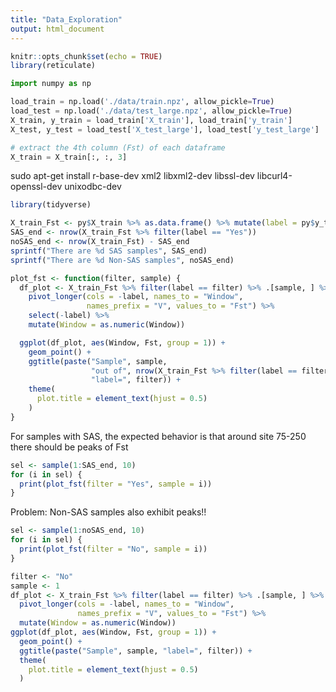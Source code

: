 ```yaml
---
title: "Data_Exploration"
output: html_document
---
```


```r
knitr::opts_chunk$set(echo = TRUE)
library(reticulate)
```

```python
import numpy as np

load_train = np.load('./data/train.npz', allow_pickle=True)
load_test = np.load('./data/test_large.npz', allow_pickle=True)
X_train, y_train = load_train['X_train'], load_train['y_train']
X_test, y_test = load_test['X_test_large'], load_test['y_test_large']

# extract the 4th column (Fst) of each dataframe
X_train = X_train[:, :, 3]
```

sudo apt-get install r-base-dev xml2 libxml2-dev libssl-dev libcurl4-openssl-dev unixodbc-dev

```r
library(tidyverse)

X_train_Fst <- py$X_train %>% as.data.frame() %>% mutate(label = py$y_train)
SAS_end <- nrow(X_train_Fst %>% filter(label == "Yes"))
noSAS_end <- nrow(X_train_Fst) - SAS_end
sprintf("There are %d SAS samples", SAS_end)
sprintf("There are %d Non-SAS samples", noSAS_end)

plot_fst <- function(filter, sample) {
  df_plot <- X_train_Fst %>% filter(label == filter) %>% .[sample, ] %>% 
    pivot_longer(cols = -label, names_to = "Window", 
                 names_prefix = "V", values_to = "Fst") %>% 
    select(-label) %>% 
    mutate(Window = as.numeric(Window))

  ggplot(df_plot, aes(Window, Fst, group = 1)) + 
    geom_point() + 
    ggtitle(paste("Sample", sample, 
                  "out of", nrow(X_train_Fst %>% filter(label == filter)), 
                  "label=", filter)) + 
    theme(
      plot.title = element_text(hjust = 0.5)
    )
}
```

For samples with SAS, the expected behavior is that around site 75-250 there should be peaks of Fst
```r
sel <- sample(1:SAS_end, 10)
for (i in sel) {
  print(plot_fst(filter = "Yes", sample = i))
}
```

Problem: Non-SAS samples also exhibit peaks!!
```r
sel <- sample(1:noSAS_end, 10)
for (i in sel) {
  print(plot_fst(filter = "No", sample = i))
}
```

```r
filter <- "No"
sample <- 1
df_plot <- X_train_Fst %>% filter(label == filter) %>% .[sample, ] %>% 
  pivot_longer(cols = -label, names_to = "Window", 
               names_prefix = "V", values_to = "Fst") %>% 
  mutate(Window = as.numeric(Window))
ggplot(df_plot, aes(Window, Fst, group = 1)) + 
  geom_point() + 
  ggtitle(paste("Sample", sample, "label=", filter)) + 
  theme(
    plot.title = element_text(hjust = 0.5)
  )
```

